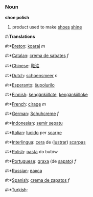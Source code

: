 === Noun ===

'''shoe polish'''

# product used to make [[shoe]]s [[shine]]

#:''' Translations '''
#:*[[Breton]]: [[koaraj]] ''m''
#:*[[Catalan]]: [[crema de sabates]] ''f''
#:*[[Chinese]]: [[鞋油]]
#:*[[Dutch]]: [[schoensmeer]] ''n''
#:*[[Esperanto]]: [[ŝupolurilo]]
#:*[[Finnish]]: [[kengänkiillote]], [[kengänkiilloke]]
#:*[[French]]: [[cirage]] ''m''
#:*[[German]]: [[Schuhcreme]] ''f''
#:*[[Indonesian]]: [[semir sepatu]]
#:*[[Italian]]: [[lucido]] per [[scarpe]]
#:*[[Interlingua]]: [[cera]] de ([[lustrar]]) [[scarpa]]s
#:*[[Polish]]: [[pasta]] do butów
#:*[[Portuguese]]: [[graxa]] (de [[sapato]]) ''f''
#:*[[Russian]]: [[вакса]]
#:*[[Spanish]]: [[crema de zapatos]] ''f''
#:*[[Turkish]]: [[]]